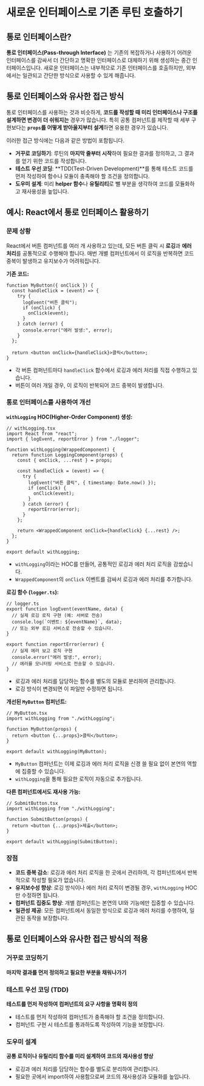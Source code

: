 # 새로운 인터페이스로 기존 루틴 호출하기

## 통로 인터페이스란?

**통로 인터페이스(Pass-through Interface)** 는 기존의 복잡하거나 사용하기 어려운 인터페이스를 감싸서 더 간단하고 명확한 인터페이스로 대체하기 위해 생성하는 중간 인터페이스입니다. 새로운 인터페이스는 내부적으로 기존 인터페이스를 호출하지만, 외부에서는 일관되고 간단한 방식으로 사용할 수 있게 해줍니다.

## 통로 인터페이스와 유사한 접근 방식

통로 인터페이스를 사용하는 것과 비슷하게, **코드를 작성할 때 미리 인터페이스나 구조를 설계하면 변경이 더 쉬워지는** 경우가 많습니다. 특히 공통 컴퍼넌트를 제작할 때 세부 구현보다는 **`props`를 어떻게 받아올지부터 설계**하면 유용한 경우가 있습니다.

이러한 접근 방식에는 다음과 같은 방법이 포함됩니다.

- **거꾸로 코딩하기**: 루틴의 **마지막 줄부터 시작**하여 필요한 결과를 정의하고, 그 결과를 얻기 위한 코드를 작성합니다.
- **테스트 우선 코딩**: **TDD(Test-Driven Development)**를 통해 테스트 코드를 먼저 작성하여 함수나 모듈이 충족해야 할 조건을 정의합니다.
- **도우미 설계**: 미리 **helper 함수**나 **유틸리티**로 뺄 부분을 생각하여 코드를 모듈화하고 재사용성을 높입니다.

## 예시: React에서 통로 인터페이스 활용하기

### 문제 상황

React에서 버튼 컴퍼넌트를 여러 개 사용하고 있는데, 모든 버튼 클릭 시 **로깅**과 **에러 처리**를 공통적으로 수행해야 합니다. 매번 개별 컴퍼넌트에서 이 로직을 반복하면 코드 중복이 발생하고 유지보수가 어려워집니다.

**기존 코드:**

```tsx
function MyButton({ onClick }) {
  const handleClick = (event) => {
    try {
      logEvent("버튼 클릭");
      if (onClick) {
        onClick(event);
      }
    } catch (error) {
      console.error("에러 발생:", error);
    }
  };

  return <button onClick={handleClick}>클릭</button>;
}
```

- 각 버튼 컴퍼넌트마다 `handleClick` 함수에서 로깅과 에러 처리를 직접 수행하고 있습니다.
- 버튼이 여러 개일 경우, 이 로직이 반복되어 코드 중복이 발생합니다.

### 통로 인터페이스를 사용하여 개선

**`withLogging` HOC(Higher-Order Component) 생성:**

```tsx
// withLogging.tsx
import React from "react";
import { logEvent, reportError } from "./logger";

function withLogging(WrappedComponent) {
  return function LoggingComponent(props) {
    const { onClick, ...rest } = props;

    const handleClick = (event) => {
      try {
        logEvent("버튼 클릭", { timestamp: Date.now() });
        if (onClick) {
          onClick(event);
        }
      } catch (error) {
        reportError(error);
      }
    };

    return <WrappedComponent onClick={handleClick} {...rest} />;
  };
}

export default withLogging;
```

- `withLogging`이라는 HOC를 만들어, 공통적인 로깅과 에러 처리 로직을 감쌌습니다.
- `WrappedComponent`의 `onClick` 이벤트를 감싸서 로깅과 에러 처리를 추가합니다.

**로깅 함수 (`logger.ts`):**

```tsx
// logger.ts
export function logEvent(eventName, data) {
  // 실제 로깅 로직 구현 (예: 서버로 전송)
  console.log(`이벤트: ${eventName}`, data);
  // 또는 외부 로깅 서비스로 전송할 수 있습니다.
}

export function reportError(error) {
  // 실제 에러 보고 로직 구현
  console.error("에러 발생:", error);
  // 에러를 모니터링 서비스로 전송할 수 있습니다.
}
```

- 로깅과 에러 처리를 담당하는 함수를 별도의 모듈로 분리하여 관리합니다.
- 로깅 방식이 변경되면 이 파일만 수정하면 됩니다.

**개선된 `MyButton` 컴퍼넌트:**

```tsx
// MyButton.tsx
import withLogging from "./withLogging";

function MyButton(props) {
  return <button {...props}>클릭</button>;
}

export default withLogging(MyButton);
```

- `MyButton` 컴퍼넌트는 이제 로깅과 에러 처리 로직을 신경 쓸 필요 없이 본연의 역할에 집중할 수 있습니다.
- `withLogging`을 통해 필요한 로직이 자동으로 추가됩니다.

**다른 컴퍼넌트에서도 재사용 가능:**

```tsx
// SubmitButton.tsx
import withLogging from "./withLogging";

function SubmitButton(props) {
  return <button {...props}>제출</button>;
}

export default withLogging(SubmitButton);
```

### 장점

- **코드 중복 감소**: 로깅과 에러 처리 로직을 한 곳에서 관리하여, 각 컴퍼넌트에서 반복적으로 작성할 필요가 없습니다.
- **유지보수성 향상**: 로깅 방식이나 에러 처리 로직이 변경될 경우, `withLogging` HOC만 수정하면 됩니다.
- **컴퍼넌트 집중도 향상**: 개별 컴퍼넌트는 본연의 UI와 기능에만 집중할 수 있습니다.
- **일관성 제공**: 모든 컴퍼넌트에서 동일한 방식으로 로깅과 에러 처리를 수행하여, 일관된 동작을 보장합니다.

## 통로 인터페이스와 유사한 접근 방식의 적용

### 거꾸로 코딩하기

**마지막 결과를 먼저 정의하고 필요한 부분을 채워나가기**

### 테스트 우선 코딩 (TDD)

**테스트를 먼저 작성하여 컴퍼넌트의 요구 사항을 명확히 정의**

- 테스트를 먼저 작성하여 컴퍼넌트가 충족해야 할 조건을 정의합니다.
- 컴퍼넌트 구현 시 테스트를 통과하도록 작성하여 기능을 보장합니다.

### 도우미 설계

**공통 로직이나 유틸리티 함수를 미리 설계하여 코드의 재사용성 향상**

- 로깅과 에러 처리를 담당하는 함수를 별도로 분리하여 관리합니다.
- 필요한 곳에서 import하여 사용함으로써 코드의 재사용성과 모듈화를 높입니다.
